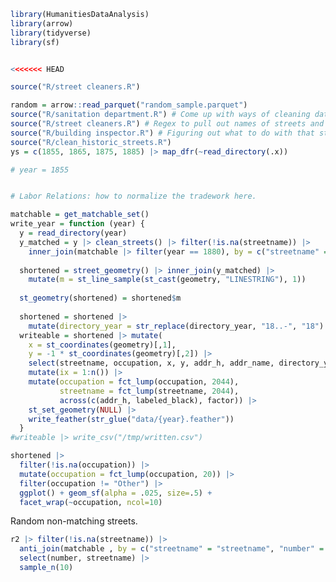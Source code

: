 

```r
library(HumanitiesDataAnalysis)
library(arrow)
library(tidyverse)
library(sf)


<<<<<<< HEAD
```

```R

source("R/street cleaners.R")

```

```r
random = arrow::read_parquet("random_sample.parquet")
source("R/sanitation department.R") # Come up with ways of cleaning data that gets rid of stuff that's not even worth looking at; throwing out bad data; filter or str_extract useless elements.
source("R/street cleaners.R") # Regex to pull out names of streets and capitalize them in such a way that they can be joined into streetshape files we now have access to and can share with us by the group at Columbia.
source("R/building inspector.R") # Figuring out what to do with that stuff once it starts to come in.
source("R/clean_historic_streets.R")
ys = c(1855, 1865, 1875, 1885) |> map_dfr(~read_directory(.x))

# year = 1855


# Labor Relations: how to normalize the tradework here.

matchable = get_matchable_set()
write_year = function (year) {
  y = read_directory(year)
  y_matched = y |> clean_streets() |> filter(!is.na(streetname)) |> 
    inner_join(matchable |> filter(year == 1880), by = c("streetname" = "streetname", "number" = "number"))
  
  shortened = street_geometry() |> inner_join(y_matched) |> 
    mutate(m = st_line_sample(st_cast(geometry, "LINESTRING"), 1))
  
  st_geometry(shortened) = shortened$m
  
  shortened = shortened |>
    mutate(directory_year = str_replace(directory_year, "18..-", "18") |> as.numeric())
  writeable = shortened |> mutate(
    x = st_coordinates(geometry)[,1],
    y = -1 * st_coordinates(geometry)[,2]) |>
    select(streetname, occupation, x, y, addr_h, addr_name, directory_year, labeled_black, name) |> sample_frac(1) |>
    mutate(ix = 1:n()) |>
    mutate(occupation = fct_lump(occupation, 2044),
           streetname = fct_lump(streetname, 2044),
           across(c(addr_h, labeled_black), factor)) |>
    st_set_geometry(NULL) |>
    write_feather(str_glue("data/{year}.feather"))
  }
#writeable |> write_csv("/tmp/written.csv")

shortened |>
  filter(!is.na(occupation)) |> 
  mutate(occupation = fct_lump(occupation, 20)) |>
  filter(occupation != "Other") |>
  ggplot() + geom_sf(alpha = .025, size=.5) +
  facet_wrap(~occupation, ncol=10)
```

Random non-matching streets.
```r
r2 |> filter(!is.na(streetname)) |>
  anti_join(matchable , by = c("streetname" = "streetname", "number" = "number")) |>
  select(number, streetname) |>
  sample_n(10)
```


